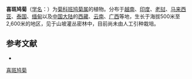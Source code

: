 {{Speciesbox
| name = 喜斑鸠菊
| status = 
| status_system = 
| image =
| genus = Vernonia
| species = blanda
| authority = (Wall.) DC.
}}

'''喜斑鸠菊'''（[[学名|学名]]：{{lang|la|''Vernonia blanda''}}）为[[菊科|菊科]][[班鸠菊属|班鸠菊属]]的植物。分布于[[越南|越南]]、[[印度|印度]]、[[老挝|老挝]]、[[马来西亚|马来西亚]]、[[泰国|泰国]]、[[缅甸|缅甸]]以及[[中国大陆|中国大陆]]的[[西藏|西藏]]、[[云南|云南]]、[[广西|广西]]等地，生长于海拔500米至2,600米的地区，见于山坡灌丛密林中，目前尚未由人工引种栽培。

== 参考文献 ==
<div class="references-small">
* {{cite web| url =http://www.bioinfo.cn/db05/KmzwSpecies.php?action=view&id=5842| title =喜斑鸠菊| work =《中国高等植物数据库全库》| publisher =中国科学院微生物研究所| author =昆明植物研究所| accessdate =2009-02-25| deadurl =yes| archiveurl =https://web.archive.org/web/20160305010210/http://www.bioinfo.cn/db05/KmzwSpecies.php?action=view&id=5842| archivedate =2016-03-05}}
</div>
{{Taxonbar|from=Q10923594}}

[[Category:斑鸠菊属|喜斑鸠菊]]


{{植物小作品}}